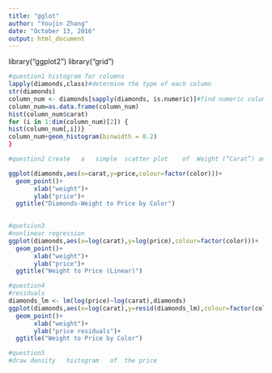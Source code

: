 ```yaml
---
title: "gglot"
author: "Youjin Zhang"
date: "October 13, 2016"
output: html_document
---
```


library("ggplot2")
library("grid")
```r
#question1 histogram for columns
lapply(diamonds,class)#determine the type of each column
str(diamonds)
column_num <- diamonds[sapply(diamonds, is.numeric)]#find numeric columns
column_num=as.data.frame(column_num)
hist(column_num$carat)
for (i in 1:dim(column_num)[2]) {
hist(column_num[,i])}
column_num+geom_histogram(binwidth = 0.2) 
}
```

```r
#question2 Create	a	simple	scatter	plot	of	Weight (“Carat”) and	Price using	Color	(the	“Color” column	in	the	diamonds	dataframe)	as	a	facet. 

ggplot(diamonds,aes(x=carat,y=price,colour=factor(color)))+
  geom_point()+
       xlab("weight")+
       ylab("price")+
  ggtitle("Diamonds-Weight to Price by Color")
    
```

```r
#quetsion3
#nonlinear regression
ggplot(diamonds,aes(x=log(carat),y=log(price),colour=factor(color)))+
  geom_point()+
       xlab("weight")+
       ylab("price")+
  ggtitle("Weight to Price (Linear)")
```

```r
#question4
#residuals
diamonds_lm <- lm(log(price)~log(carat),diamonds)
ggplot(diamonds,aes(x=log(carat),y=resid(diamonds_lm),colour=factor(color)))+
  geom_point()+
       xlab("weight")+
       ylab("price residuals")+
  ggtitle("Weight to Price by Color")

```

```r
#question5
#draw density	histogram	of	the	price


```

